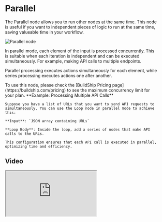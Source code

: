# Parallel


The Parallel node allows you to run other nodes at the same time. This node is useful if you want to independent pieces of logic to run at the same time, saving valueable time in your workflow. 

<Image src={parallel} alt="Parallel node" width={1200} />

In parallel mode, each element of the input is processed concurrently. This is suitable when each iteration is independent and can be executed simultaneously. For example, making API calls to multiple endpoints.

Parallel processing executes actions simultaneously for each element, while series processing executes actions one after another.

<Callout emoji="✅">
To use this node, please check the [BuildShip Pricing page](https://buildship.com/pricing) to see the maximum concurrency limit for your plan.
</Callout>

<Callout emoji="💡">
**Example: Processing Multiple API Calls**

    Suppose you have a list of URLs that you want to send API requests to simultaneously. You can use the Loop node in parallel mode to achieve this:

    **Input**: `JSON array containing URLs`

    **Loop Body**: Inside the loop, add a series of nodes that make API calls to the URLs.

    This configuration ensures that each API call is executed in parallel, optimizing time and efficiency.
</Callout>

## Video

<iframe
    className="aspect-video w-full"
    src="https://www.youtube.com/embed/PloDC82kYuY?si=fNbgbcZN6y3injls"
    allow="accelerometer; autoplay; clipboard-write; encrypted-media; gyroscope; picture-in-picture;
    allowfullscreen>
    width="80%"
/>
